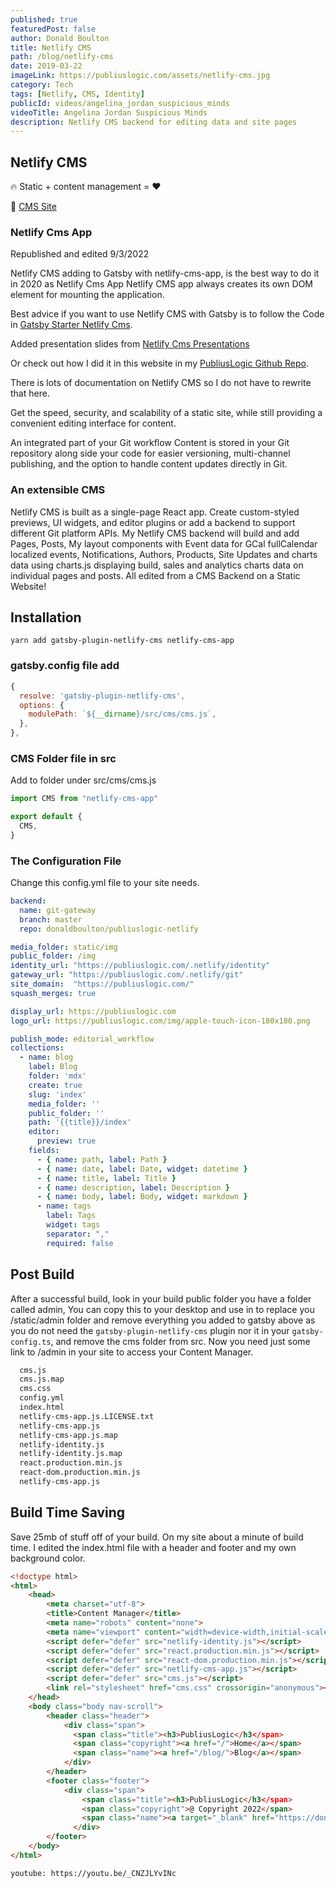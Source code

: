 ```yaml
---
published: true
featuredPost: false
author: Donald Boulton
title: Netlify CMS
path: /blog/netlify-cms
date: 2019-03-22
imageLink: https://publiuslogic.com/assets/netlify-cms.jpg
category: Tech
tags: [Netlify, CMS, Identity]
publicId: videos/angelina_jordan_suspicious_minds
videoTitle: Angelina Jordan Suspicious Minds
description: Netlify CMS backend for editing data and site pages
---
```


## Netlify CMS

🔥 Static + content management = ❤️

🔗 [CMS Site](https://www.netlifycms.org/)

### Netlify Cms App

Republished and edited 9/3/2022

Netlify CMS adding to Gatsby with netlify-cms-app, is the best way to do it in 2020 as Netlify Cms App Netlify CMS app always creates its own DOM element for mounting the application.

Best advice if you want to use Netlify CMS with Gatsby is to follow the Code in [Gatsby Starter Netlify Cms](https://github.com/netlify-templates/gatsby-starter-netlify-cms).

Added presentation slides from [Netlify Cms Presentations](https://github.com/Benaiah/netlify-cms-presentations-example)

Or check out how I did it in this website in my [PubliusLogic Github Repo](https://github.com/donaldboulton/publiuslogic).

There is lots of documentation on Netlify CMS so I do not have to rewrite that here.

Get the speed, security, and scalability of a static site, while still providing a convenient editing interface for content.

An integrated part of your Git workflow
Content is stored in your Git repository along side your code for easier versioning, multi-channel publishing, and the option to handle content updates directly in Git.

### An extensible CMS

Netlify CMS is built as a single-page React app. Create custom-styled previews, UI widgets, and editor plugins or add a backend to support different Git platform APIs.
My Netlify CMS backend will build and add Pages, Posts, My layout components with Event data for GCal fullCalendar localized events, Notifications, Authors, Products, Site Updates and charts data using charts.js displaying build, sales and analytics charts data on individual pages and posts. All edited from a CMS Backend on a Static Website!

## Installation

```node
yarn add gatsby-plugin-netlify-cms netlify-cms-app
```

### gatsby.config file add

```js:title=gatsby-config.js {1-6}
{
  resolve: 'gatsby-plugin-netlify-cms',
  options: {
    modulePath: `${__dirname}/src/cms/cms.js`,
  },
},
```

### CMS Folder file in src

Add to folder under src/cms/cms.js

```jsx:title=src/cms/cms.js {1,3-5}
import CMS from "netlify-cms-app"

export default {
  CMS,
}
```

### The Configuration File

Change this config.yml file to your site needs.

```yaml:title=static/admin/config.yml
backend:
  name: git-gateway
  branch: master
  repo: donaldboulton/publiuslogic-netlify

media_folder: static/img
public_folder: /img
identity_url: "https://publiuslogic.com/.netlify/identity"
gateway_url: "https://publiuslogic.com/.netlify/git"
site_domain:  "https://publiuslogic.com/"
squash_merges: true

display_url: https://publiuslogic.com
logo_url: https://publiuslogic.com/img/apple-touch-icon-180x180.png

publish_mode: editorial_workflow
collections:
  - name: blog
    label: Blog
    folder: 'mdx'
    create: true
    slug: 'index'
    media_folder: ''
    public_folder: ''
    path: '{{title}}/index'
    editor:
      preview: true
    fields:
      - { name: path, label: Path }
      - { name: date, label: Date, widget: datetime }
      - { name: title, label: Title }
      - { name: description, label: Description }
      - { name: body, label: Body, widget: markdown }
      - name: tags
        label: Tags
        widget: tags
        separator: ","
        required: false
```

## Post Build

After a successful build, look in your build public folder you have a folder called admin,
You can copy this to your desktop and use in to replace you /static/admin folder and remove everything you added to gatsby above as you do not need the `gatsby-plugin-netlify-cms` plugin nor it in your `gatsby-config.ts`, and remove the cms folder from src. Now you need just some link to /admin in your site to access your Content Manager.

```diff
  cms.js
  cms.js.map
  cms.css
  config.yml
  index.html
  netlify-cms-app.js.LICENSE.txt
  netlify-cms-app.js
  netlify-cms-app.js.map
  netlify-identity.js
  netlify-identity.js.map
  react.production.min.js
  react-dom.production.min.js
  netlify-cms-app.js
```

## Build Time Saving

Save 25mb of stuff off of your build. On my site about a minute of build time. I edited the index.html file with a header and footer and my own background color.

```html
<!doctype html>
<html>
    <head>
        <meta charset="utf-8">
        <title>Content Manager</title>
        <meta name="robots" content="none">
        <meta name="viewport" content="width=device-width,initial-scale=1">
        <script defer="defer" src="netlify-identity.js"></script>
        <script defer="defer" src="react.production.min.js"></script>
        <script defer="defer" src="react-dom.production.min.js"></script>
        <script defer="defer" src="netlify-cms-app.js"></script>
        <script defer="defer" src="cms.js"></script>
        <link rel="stylesheet" href="cms.css" crossorigin="anonymous"></link>
    </head>
    <body class="body nav-scroll">
        <header class="header">
            <div class="span">
              <span class="title"><h3>PubliusLogic</h3</span>
              <span class="copyright"><a href="/">Home</a></span>
              <span class="name"><a href="/blog/">Blog</a></span>
            </div>
        </header>
        <footer class="footer">
            <div class="span">
                <span class="title"><h3>PubliusLogic</h3</span>
                <span class="copyright">@ Copyright 2022</span>
                <span class="name"><a target="_blank" href="https://donboulton.com">By Donald Boulton</a></span>
              </div>
        </footer>
    </body>
</html>
```

`youtube: https://youtu.be/_CNZJLYvINc`

<WavyHr className="mt-1 mb-1 text-fuchsia-600" />
